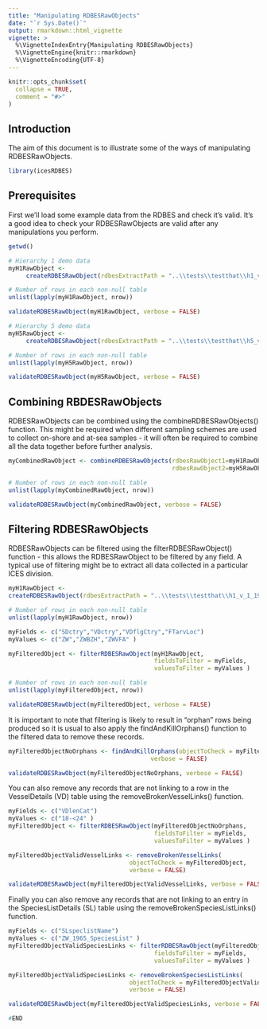 ```yaml
---
title: "Manipulating RDBESRawObjects"
date: "`r Sys.Date()`"
output: rmarkdown::html_vignette
vignette: >
  %\VignetteIndexEntry{Manipulating RDBESRawObjects}
  %\VignetteEngine{knitr::rmarkdown}
  %\VignetteEncoding{UTF-8}
---
```


```r
knitr::opts_chunk$set(
  collapse = TRUE,
  comment = "#>"
)
```

## Introduction 

The aim of this document is to illustrate some of the ways of manipulating RDBESRawObjects.

```r
library(icesRDBES)
```

## Prerequisites

First we'll load some example data from the RDBES and check it's valid.  It's a good idea to check your RDBESRawObjects are valid after any manipulations you perform.

```r

getwd()

# Hierarchy 1 demo data
myH1RawObject <-
     createRDBESRawObject(rdbesExtractPath = "..\\tests\\testthat\\h1_v_1_19_13")

# Number of rows in each non-null table
unlist(lapply(myH1RawObject, nrow))

validateRDBESRawObject(myH1RawObject, verbose = FALSE)

# Hierarchy 5 demo data
myH5RawObject <-
     createRDBESRawObject(rdbesExtractPath = "..\\tests\\testthat\\h5_v_1_19_13")

# Number of rows in each non-null table
unlist(lapply(myH5RawObject, nrow))

validateRDBESRawObject(myH5RawObject, verbose = FALSE)


```

## Combining RBDESRawObjects

RDBESRawObjects can be combined using the combineRDBESRawObjects() function.  This might be required when different sampling schemes are used to collect on-shore and at-sea samples - it will often be required to combine all the data together before further analysis.

```r

myCombinedRawObject <- combineRDBESRawObjects(rdbesRawObject1=myH1RawObject,
                                              rdbesRawObject2=myH5RawObject)

# Number of rows in each non-null table
unlist(lapply(myCombinedRawObject, nrow))

validateRDBESRawObject(myCombinedRawObject, verbose = FALSE)
```

## Filtering RDBESRawObjects

RDBESRawObjects can be filtered using the filterRDBESRawObject() function - this allows the RDBESRawObject to be filtered by any field.  A typical use of filtering might be to extract all data collected in a particular ICES division.  


```r
myH1RawObject <-
createRDBESRawObject(rdbesExtractPath = "..\\tests\\testthat\\h1_v_1_19_13")

# Number of rows in each non-null table
unlist(lapply(myH1RawObject, nrow))

myFields <- c("SDctry","VDctry","VDflgCtry","FTarvLoc")
myValues <- c("ZW","ZWBZH","ZWVFA" )

myFilteredObject <- filterRDBESRawObject(myH1RawObject,
                                         fieldsToFilter = myFields,
                                         valuesToFilter = myValues )

# Number of rows in each non-null table
unlist(lapply(myFilteredObject, nrow))

validateRDBESRawObject(myFilteredObject, verbose = FALSE)
```
It is important to note that filtering is likely to result in "orphan" rows being produced so it is usual to also apply the findAndKillOrphans() function to the filtered data to remove these records.

```r

myFilteredObjectNoOrphans <- findAndKillOrphans(objectToCheck = myFilteredObject,
                                        verbose = FALSE)

validateRDBESRawObject(myFilteredObjectNoOrphans, verbose = FALSE)


```

You can also remove any records that are not linking to a row in the VesselDetails (VD) table using the removeBrokenVesselLinks() function.

```r

myFields <- c("VDlenCat")
myValues <- c("18-<24" )
myFilteredObject <- filterRDBESRawObject(myFilteredObjectNoOrphans,
                                         fieldsToFilter = myFields,
                                         valuesToFilter = myValues )

myFilteredObjectValidVesselLinks <- removeBrokenVesselLinks(
                                  objectToCheck = myFilteredObject,
                                  verbose = FALSE)

validateRDBESRawObject(myFilteredObjectValidVesselLinks, verbose = FALSE)

```

Finally you can also remove any records that are not linking to an entry in the SpeciesListDetails (SL) table using the removeBrokenSpeciesListLinks() function.

```r

myFields <- c("SLspeclistName")
myValues <- c("ZW_1965_SpeciesList" )
myFilteredObjectValidSpeciesLinks <- filterRDBESRawObject(myFilteredObjectValidVesselLinks,
                                         fieldsToFilter = myFields,
                                         valuesToFilter = myValues )

myFilteredObjectValidSpeciesLinks <- removeBrokenSpeciesListLinks(
                                  objectToCheck = myFilteredObjectValidSpeciesLinks,
                                  verbose = FALSE)

validateRDBESRawObject(myFilteredObjectValidSpeciesLinks, verbose = FALSE)

```



```r
#END
```


